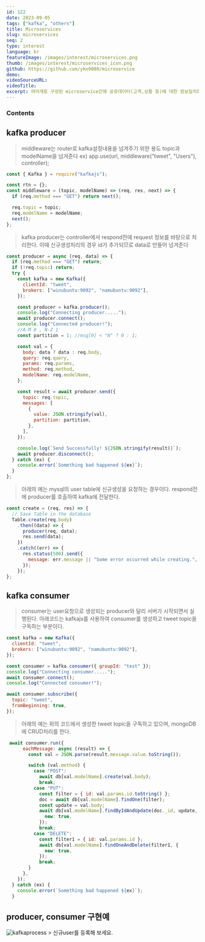 ```yaml
---
id: 122
date: 2023-09-05
tags: ["kafka", "others"]
title: Microservices
slug: microservices
seq: 2
type: interest
language: kr
featureImage: /images/interest/microservices.png
thumb: /images/interest/microservices_icon.png
github: https://github.com/ykn9080/microservice
demo:
videoSourceURL:
videoTitle:
excerpt: 여러개로 구성된 microservice간에 공유데이터(고객,상품 등)에 대한 정보일치화를 처리한 데모설명이다. producer는 mysql, consumer는 mongodb로 만들어기진 각기 독립된 application 이며 고객정보의 crud가 발생될때 kafka를 이용하여 정보를 일치화 시키는 과정을 설명하고 있다.
---
```


### Contents

## kafka producer

> middleware는 router로 kafka설정내용을 넘겨주기 위한 용도
> topic과 modelName을 넘겨준다 ex) app.use(url, middleware("tweet", "Users"), controller);

```js
const { Kafka } = require("kafkajs");

const rtn = {};
const middleware = (topic, modelName) => (req, res, next) => {
  if (req.method === "GET") return next();

  req.topic = topic;
  req.modelName = modelName;
  next();
};
```

> kafka producer는 controller에서 respond전에 request 정보를 바탕으로 처리한다.
> 이때 신규생성처리의 경우 id가 추가되므로 data로 만들어 넘겨준다

```js
const producer = async (req, data) => {
  if (req.method === "GET") return;
  if (!req.topic) return;
  try {
    const kafka = new Kafka({
      clientId: "tweet",
      brokers: ["winubuntu:9092", "namubuntu:9092"],
    });

    const producer = kafka.producer();
    console.log("Connecting producer.....");
    await producer.connect();
    console.log("Connected producer!");
    //A-M 0 , N-Z 1
    const partition = 1; //msg[0] < "N" ? 0 : 1;

    const val = {
      body: data ? data : req.body,
      query: req.query,
      params: req.params,
      method: req.method,
      modelName: req.modelName,
    };

    const result = await producer.send({
      topic: req.topic,
      messages: [
        {
          value: JSON.stringify(val),
          partition: partition,
        },
      ],
    });

    console.log(`Send Successfully! ${JSON.stringify(result)}`);
    await producer.disconnect();
  } catch (ex) {
    console.error(`Something bad happened ${ex}`);
  }
};
```

> 아래의 예는 mysql의 user table에 신규생성을 요청하는 경우이다.
> respond전에 producer를 호출하여 kafka에 전달한다.

```js
const create = (req, res) => {
  // Save Table in the database
  Table.create(req.body)
    .then((data) => {
      producer(req, data);
      res.send(data);
    })
    .catch((err) => {
      res.status(500).send({
        message: err.message || "Some error occurred while creating.",
      });
    });
};
```

## kafka consumer

> consumer는 user요청으로 생성되는 producer와 달리 서버가 시작되면서 실행된다.
> 아래코드는 kafkajs를 사용하여 consumer를 생성하고 tweet topic을 구독하는 부분이다.

```js
const kafka = new Kafka({
  clientId: "tweet",
  brokers: ["winubuntu:9092", "namubuntu:9092"],
});

const consumer = kafka.consumer({ groupId: "test" });
console.log("Connecting consumer.....");
await consumer.connect();
console.log("Connected consumer!");

await consumer.subscribe({
  topic: "tweet",
  fromBeginning: true,
});
```

> 아래의 예는 위의 코드에서 생성한 tweet topic을 구독하고 있으며, mongoDB에 CRUD처리를 한다.

```js
 await consumer.run({
      eachMessage: async (result) => {
        const val = JSON.parse(result.message.value.toString());

        switch (val.method) {
          case "POST":
            await db[val.modelName].create(val.body);
            break;
          case "PUT":
            const filter = { id: val.params.id.toString() };
            doc = await db[val.modelName].findOne(filter);
            const update = val.body;
            await db[val.modelName].findByIdAndUpdate(doc._id, update, {
              new: true,
            });
            break;
          case "DELETE":
            const filter1 = { id: val.params.id };
            await db[val.modelName].findOneAndDelete(filter1, {
              new: true,
            });
            break;
        }
      },
    });
  } catch (ex) {
    console.error(`Something bad happened ${ex}`);
  }
```

## producer, consumer 구현예

<img alt="kafkaprocess" src="/images/mdx/kafka.png" />
> 신규user를 등록해 보세요.
<KafkaDemo />

